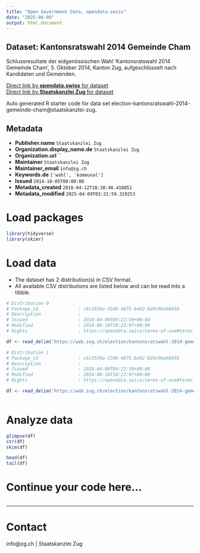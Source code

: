 ```yaml
---
title: "Open Government Data, opendata.swiss"
date: "2025-04-09"
output: html_document
---
```


## Dataset: Kantonsratswahl 2014 Gemeinde Cham

Schlussresultate der eidgenössischen Wahl 'Kantonsratswahl 2014 Gemeinde Cham', 5. Oktober 2014, Kanton Zug, aufgeschlüsselt nach Kandidaten und Gemeinden.

[Direct link by **opendata.swiss** for dataset](https://opendata.swiss/de/dataset/kantonsratswahl-2014-gemeinde-cham)<br>
[Direct link by **Staatskanzlei Zug** for dataset](https://wab.zug.ch/election/kantonsratswahl-2014-gemeinde-cham/data)

Auto generated R starter code for data set election-kantonsratswahl-2014-gemeinde-cham@staatskanzlei-zug.

## Metadata

- **Publisher.name** `Staatskanzlei Zug`
- **Organization.display_name.de** `Staatskanzlei Zug`
- **Organization.url** ``
- **Maintainer** `Staatskanzlei Zug`
- **Maintainer_email** `info@zg.ch`
- **Keywords.de** `['wahl', 'kommunal']`
- **Issued** `2014-10-05T00:00:00`
- **Metadata_created** `2018-04-12T18:30:48.418851`
- **Metadata_modified** `2025-04-09T03:21:59.319253`


# Load packages

```r

library(tidyverse)
library(skimr)

```

# Load data

-   The dataset has 2 distribution(s) in CSV format.
-   All available CSV distributions are listed below and can be read into a tibble.

```r

# Distribution 0
# Package_id               : c6c3550a-33d6-4875-bd42-b29c9ba6845b
# Description              : 
# Issued                   : 2018-04-09T09:22:50+00:00
# Modified                 : 2024-06-18T10:23:07+00:00
# Rights                   : https://opendata.swiss/terms-of-use#terms_by

df <- read_delim('https://wab.zug.ch/election/kantonsratswahl-2014-gemeinde-cham/data-csv')

# Distribution 1
# Package_id               : c6c3550a-33d6-4875-bd42-b29c9ba6845b
# Description              : 
# Issued                   : 2018-04-09T09:22:50+00:00
# Modified                 : 2024-06-18T10:23:07+00:00
# Rights                   : https://opendata.swiss/terms-of-use#terms_by

df <- read_delim('https://wab.zug.ch/election/kantonsratswahl-2014-gemeinde-cham/data-parties-csv')



```

# Analyze data

```r

glimpse(df)
str(df)
skim(df)

head(df)
tail(df)

```

# Continue your code here...

```r

```

------------------------------------------------------------------------

# Contact

info@zg.ch | Staatskanzlei Zug
